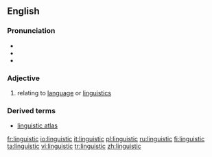 ==English==

===Pronunciation===
*{{IPA|/lɪŋˈɡwɪstɪk/}}
*{{SAMPA|/lIN"gwIstIk/}}
*{{audio|en-us-linguistic.ogg|Audio (US)}}

===Adjective===
{{en-adj|-}}

#relating to [[language]] or [[linguistics]]

===Derived terms===
*[[linguistic atlas]]

[[fr:linguistic]]
[[io:linguistic]]
[[it:linguistic]]
[[pl:linguistic]]
[[ru:linguistic]]
[[fi:linguistic]]
[[ta:linguistic]]
[[vi:linguistic]]
[[tr:linguistic]]
[[zh:linguistic]]